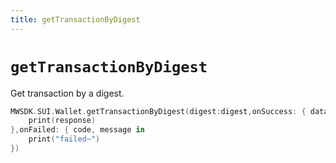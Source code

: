 ```yaml
---
title: getTransactionByDigest
---
```


# `getTransactionByDigest`
Get transaction by a digest.

```swift
MWSDK.SUI.Wallet.getTransactionByDigest(digest:digest,onSuccess: { data in
    print(response)
},onFailed: { code, message in
    print("failed~")
})
```